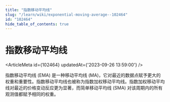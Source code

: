 ```yaml
---
title: "指数移动平均线"
slug: "/learn/wiki/exponential-moving-average--102464"
id: "102464"
hide_table_of_contents: true
---
```



# 指数移动平均线

<ArticleMeta id={102464} updatedAt={'2023-09-26 13:59:00'} />
<div className='border-solid border-b border-t-0 my-4 border-[var(--ifm-color-gray-300)]' />

指数移动平均线 (EMA) 是一种移动平均线 (MA)，它对最近的数据点赋予更大的权重和重要性。指数移动平均线也被称为指数加权移动平均线。指数加权移动平均线对最近的价格变动反应更为显著，而简单移动平均线 (SMA) 对该周期内的所有观测值都赋予相同的权重。
